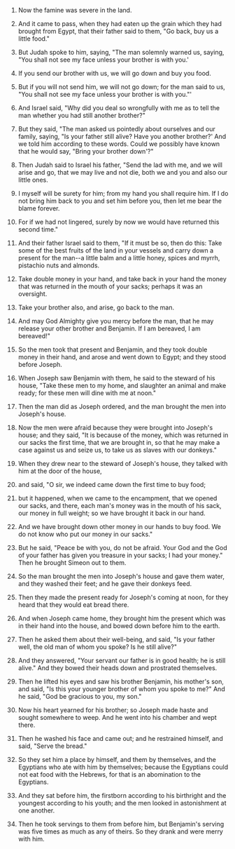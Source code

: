 
1. Now the famine was severe in the land.

2. And it came to pass, when they had eaten up the grain which they had brought from Egypt, that their father said to them, "Go back, buy us a little food."

3. But Judah spoke to him, saying, "The man solemnly warned us, saying, "You shall not see my face unless your brother is with you.'

4. If you send our brother with us, we will go down and buy you food.

5. But if you will not send him, we will not go down; for the man said to us, "You shall not see my face unless your brother is with you."'

6. And Israel said, "Why did you deal so wrongfully with me as to tell the man whether you had still another brother?"

7. But they said, "The man asked us pointedly about ourselves and our family, saying, "Is your father still alive? Have you another brother?' And we told him according to these words. Could we possibly have known that he would say, "Bring your brother down'?"

8. Then Judah said to Israel his father, "Send the lad with me, and we will arise and go, that we may live and not die, both we and you and also our little ones.

9. I myself will be surety for him; from my hand you shall require him. If I do not bring him back to you and set him before you, then let me bear the blame forever.

10. For if we had not lingered, surely by now we would have returned this second time."

11. And their father Israel said to them, "If it must be so, then do this: Take some of the best fruits of the land in your vessels and carry down a present for the man--a little balm and a little honey, spices and myrrh, pistachio nuts and almonds.

12. Take double money in your hand, and take back in your hand the money that was returned in the mouth of your sacks; perhaps it was an oversight.

13. Take your brother also, and arise, go back to the man.

14. And may God Almighty give you mercy before the man, that he may release your other brother and Benjamin. If I am bereaved, I am bereaved!"

15. So the men took that present and Benjamin, and they took double money in their hand, and arose and went down to Egypt; and they stood before Joseph.

16. When Joseph saw Benjamin with them, he said to the steward of his house, "Take these men to my home, and slaughter an animal and make ready; for these men will dine with me at noon."

17. Then the man did as Joseph ordered, and the man brought the men into Joseph's house.

18. Now the men were afraid because they were brought into Joseph's house; and they said, "It is because of the money, which was returned in our sacks the first time, that we are brought in, so that he may make a case against us and seize us, to take us as slaves with our donkeys."

19. When they drew near to the steward of Joseph's house, they talked with him at the door of the house,

20. and said, "O sir, we indeed came down the first time to buy food;

21. but it happened, when we came to the encampment, that we opened our sacks, and there, each man's money was in the mouth of his sack, our money in full weight; so we have brought it back in our hand.

22. And we have brought down other money in our hands to buy food. We do not know who put our money in our sacks."

23. But he said, "Peace be with you, do not be afraid. Your God and the God of your father has given you treasure in your sacks; I had your money." Then he brought Simeon out to them.

24. So the man brought the men into Joseph's house and gave them water, and they washed their feet; and he gave their donkeys feed.

25. Then they made the present ready for Joseph's coming at noon, for they heard that they would eat bread there.

26. And when Joseph came home, they brought him the present which was in their hand into the house, and bowed down before him to the earth.

27. Then he asked them about their well-being, and said, "Is your father well, the old man of whom you spoke? Is he still alive?"

28. And they answered, "Your servant our father is in good health; he is still alive." And they bowed their heads down and prostrated themselves.

29. Then he lifted his eyes and saw his brother Benjamin, his mother's son, and said, "Is this your younger brother of whom you spoke to me?" And he said, "God be gracious to you, my son."

30. Now his heart yearned for his brother; so Joseph made haste and sought somewhere to weep. And he went into his chamber and wept there.

31. Then he washed his face and came out; and he restrained himself, and said, "Serve the bread."

32. So they set him a place by himself, and them by themselves, and the Egyptians who ate with him by themselves; because the Egyptians could not eat food with the Hebrews, for that is an abomination to the Egyptians.

33. And they sat before him, the firstborn according to his birthright and the youngest according to his youth; and the men looked in astonishment at one another.

34. Then he took servings to them from before him, but Benjamin's serving was five times as much as any of theirs. So they drank and were merry with him.


